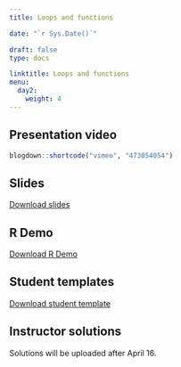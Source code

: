 ---
title: Loops and functions 

date: "`r Sys.Date()`"

draft: false
type: docs

linktitle: Loops and functions
menu:
  day2:
    weight: 4
---

## Presentation video

```{r, echo=F}
blogdown::shortcode("vimeo", "473054054")
```

## Slides

[Download slides](../../../Course_Modularization/Intro to R/Slides/05_loops_function_slides.pptx)

## R Demo

[Download R Demo](../../../Course_Modularization/Intro to R/R_loops_ifelse_functions_demo.R)

## Student templates

[Download student template](../../../Course_Modularization/Intro to R/Worksheets/Student Templates/05_loops_and_functions_template.Rmd)

## Instructor solutions

<!-- [Download instructor solutions](../../../rmds/05_loops_and_functions_solutions.Rmd) -->

Solutions will be uploaded after April 16.
